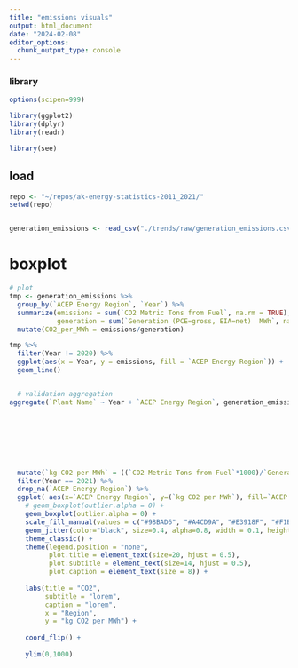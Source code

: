 ```yaml
---
title: "emissions visuals"
output: html_document
date: "2024-02-08"
editor_options: 
  chunk_output_type: console
---
```



### library
```R
options(scipen=999)

library(ggplot2)
library(dplyr)
library(readr)

library(see)


```


## load 
```R
repo <- "~/repos/ak-energy-statistics-2011_2021/"
setwd(repo)


generation_emissions <- read_csv("./trends/raw/generation_emissions.csv")


```








# boxplot
```R
# plot
tmp <- generation_emissions %>%
  group_by(`ACEP Energy Region`, `Year`) %>%
  summarize(emissions = sum(`CO2 Metric Tons from Fuel`, na.rm = TRUE),
            generation = sum(`Generation (PCE=gross, EIA=net)  MWh`, na.rm = TRUE)) %>%
  mutate(CO2_per_MWh = emissions/generation)

tmp %>%
  filter(Year != 2020) %>%
  ggplot(aes(x = Year, y = emissions, fill = `ACEP Energy Region`)) +
  geom_line()


  # validation aggregation
aggregate(`Plant Name` ~ Year + `ACEP Energy Region`, generation_emissions, FUN = function(x) length(x))








  mutate(`kg CO2 per MWh` = ((`CO2 Metric Tons from Fuel`*1000)/`Generation (PCE=gross, EIA=net)  MWh`)) %>%
  filter(Year == 2021) %>%
  drop_na(`ACEP Energy Region`) %>%
  ggplot( aes(x=`ACEP Energy Region`, y=(`kg CO2 per MWh`), fill=`ACEP Energy Region`)) +
    # geom_boxplot(outlier.alpha = 0) +
    geom_boxplot(outlier.alpha = 0) +
    scale_fill_manual(values = c("#98BAD6", "#A4CD9A", "#E3918F", "#F1BF42")) +
    geom_jitter(color="black", size=0.4, alpha=0.8, width = 0.1, height = 0) +
    theme_classic() +
    theme(legend.position = "none",
          plot.title = element_text(size=20, hjust = 0.5),
          plot.subtitle = element_text(size=14, hjust = 0.5),
          plot.caption = element_text(size = 8)) +
  
    labs(title = "CO2",
         subtitle = "lorem",
         caption = "lorem",
         x = "Region",
         y = "kg CO2 per MWh") +
  
    coord_flip() +
  
    ylim(0,1000)
    



```